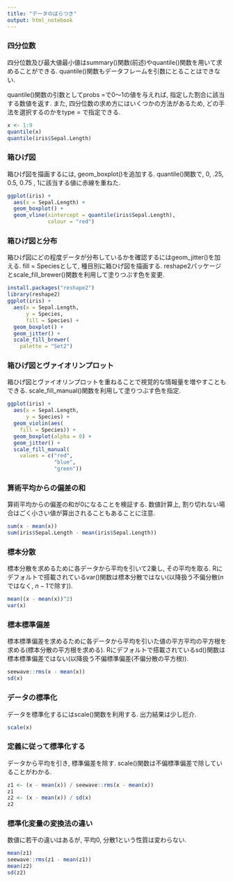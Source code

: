 ```yaml
---
title: "データのばらつき"
output: html_notebook
---
```


### 四分位数

四分位数及び最大値最小値はsummary()関数(前述)やquantile()関数を用いて求めることができる.
quantile()関数もデータフレームを引数にとることはできない.

quantile()関数の引数としてprobs =で0～1の値を与えれば, 指定した割合に該当する数値を返す.
また, 四分位数の求め方にはいくつかの方法があるため, どの手法を選択するのかをtype = で指定できる.

```r
x <- 1:9
quantile(x)
quantile(iris$Sepal.Length)
```

### 箱ひげ図

箱ひげ図を描画するには, geom_boxplot()を追加する.
quantile()関数で, 0, .25, 0.5, 0.75 , 1に該当する値に赤線を重ねた.

```r

ggplot(iris) +
  aes(x = Sepal.Length) +
  geom_boxplot() +
  geom_vline(xintercept = quantile(iris$Sepal.Length),
             colour = "red")
```


### 箱ひげ図と分布

箱ひげ図にどの程度データが分布しているかを確認するにはgeom_jitter()を加える.
fill = Speciesとして, 種目別に箱ひげ図を描画する.
reshape2パッケージとscale_fill_brewer()関数を利用して塗りつぶす色を変更.

```r
install.packages("reshape2")
library(reshape2)
ggplot(iris) +
  aes(x = Sepal.Length,
      y = Species,
      fill = Species) +
  geom_boxplot() +
  geom_jitter() +
  scale_fill_brewer(
    palette = "Set2")
```

### 箱ひげ図とヴァイオリンプロット

箱ひげ図とヴァイオリンプロットを重ねることで視覚的な情報量を増やすこともできる.
scale_fill_manual()関数を利用して塗りつぶす色を指定.

```r
ggplot(iris) +
  aes(x = Sepal.Length,
      y = Species) +
  geom_violin(aes(
    fill = Species)) +
  geom_boxplot(alpha = 0) +
  geom_jitter() +
  scale_fill_manual(
    values = c("red", 
               "blue",
               "green"))
```

### 算術平均からの偏差の和

算術平均からの偏差の和が0になることを検証する.
数値計算上, 割り切れない場合はごく小さい値が算出されることもあることに注意.

```r
sum(x - mean(x))
sum(iris$Sepal.Length - mean(iris$Sepal.Length))
```

### 標本分散

標本分散を求めるために各データから平均を引いて2乗し, その平均を取る.
Rにデフォルトで搭載されているvar()関数は標本分散ではない(以降扱う不偏分散($n$ではなく, $n-1$で除す)).

```r
mean((x - mean(x))^2)
var(x)
```

### 標本標準偏差

標本標準偏差を求めるために各データから平均を引いた値の平方平均の平方根を求める(標本分散の平方根を求める).
Rにデフォルトで搭載されているsd()関数は標本標準偏差ではない(以降扱う不偏標準偏差(不偏分散の平方根)).

```r
seewave::rms(x - mean(x))
sd(x)
```

### データの標準化

データを標準化するにはscale()関数を利用する.
出力結果は少し厄介.

```r
scale(x)
```

### 定義に従って標準化する

データから平均を引き, 標準偏差を除す.
scale()関数は不偏標準偏差で除していることがわかる.

```r
z1 <- (x - mean(x)) / seewave::rms(x - mean(x))
z1
z2 <- (x - mean(x)) / sd(x)
z2
```

### 標準化変量の変換法の違い

数値に若干の違いはあるが, 平均0, 分散1という性質は変わらない.

```r
mean(z1)
seewave::rms(z1 - mean(z1))
mean(z2)
sd(z2)
```
